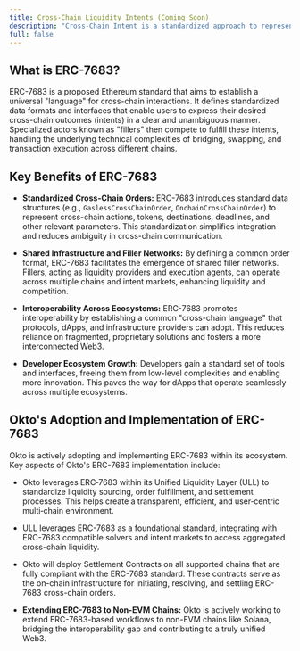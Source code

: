 ```yaml
---
title: Cross-Chain Liquidity Intents (Coming Soon)
description: "Cross-Chain Intent is a standardized approach to representing and fulfilling user requests that span multiple blockchains. ERC-7683 defines a universal “language” for describing these intents, letting specialized “fillers” handle the bridging, swapping, and final settlement. The Okto Ecosystem is adopting the ERC‑7683 standard as part of its effort to simplify cross‑chain interactions."
full: false
---
```


## What is ERC-7683? 

ERC-7683 is a proposed Ethereum standard that aims to establish a universal "language" for cross-chain interactions. It defines standardized data formats and interfaces that enable users to express their desired cross-chain outcomes (intents) in a clear and unambiguous manner. Specialized actors known as "fillers" then compete to fulfill these intents, handling the underlying technical complexities of bridging, swapping, and transaction execution across different chains.

## Key Benefits of ERC-7683

*   **Standardized Cross-Chain Orders:** ERC-7683 introduces standard data structures (e.g., `GaslessCrossChainOrder`, `OnchainCrossChainOrder`) to represent cross-chain actions, tokens, destinations, deadlines, and other relevant parameters. This standardization simplifies integration and reduces ambiguity in cross-chain communication.

*   **Shared Infrastructure and Filler Networks:** By defining a common order format, ERC-7683 facilitates the emergence of shared filler networks. Fillers, acting as liquidity providers and execution agents, can operate across multiple chains and intent markets, enhancing liquidity and competition.

*   **Interoperability Across Ecosystems:** ERC-7683 promotes interoperability by establishing a common "cross-chain language" that protocols, dApps, and infrastructure providers can adopt. This reduces reliance on fragmented, proprietary solutions and fosters a more interconnected Web3.

*   **Developer Ecosystem Growth:** Developers gain a standard set of tools and interfaces, freeing them from low-level complexities and enabling more innovation. This paves the way for dApps that operate seamlessly across multiple ecosystems.

## Okto's Adoption and Implementation of ERC-7683

Okto is actively adopting and implementing ERC-7683 within its ecosystem. Key aspects of Okto's ERC-7683 implementation include:

- Okto leverages ERC‑7683 within its Unified Liquidity Layer (ULL) to standardize liquidity sourcing, order fulfillment, and settlement processes. This helps create a transparent, efficient, and user‑centric multi‑chain environment.

- ULL leverages ERC-7683 as a foundational standard, integrating with ERC-7683 compatible solvers and intent markets to access aggregated cross-chain liquidity.

- Okto will deploy Settlement Contracts on all supported chains that are fully compliant with the ERC-7683 standard. These contracts serve as the on-chain infrastructure for initiating, resolving, and settling ERC-7683 cross-chain orders.

- **Extending ERC-7683 to Non-EVM Chains:** Okto is actively working to extend ERC-7683-based workflows to non-EVM chains like Solana, bridging the interoperability gap and contributing to a truly unified Web3.
